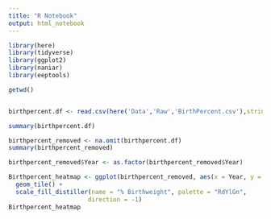 ```yaml
---
title: "R Notebook"
output: html_notebook
---
```

```r
library(here)
library(tidyverse)
library(ggplot2)
library(naniar)
library(eeptools)

getwd()


birthpercent.df <- read.csv(here('Data','Raw','BirthPercent.csv'),stringsAsFactors = TRUE, colClasses = c('CountyFIPS' = 'factor','StateFIPS'='factor'), na.strings = c("Suppressed","No Events"))

```

```r
summary(birthpercent.df)
```
```r
birthpercent_removed <- na.omit(birthpercent.df)
summary(birthpercent_removed)
```

```r

birthpercent_removed$Year <- as.factor(birthpercent_removed$Year)

```

```r
Birthpercent_heatmap <- ggplot(birthpercent_removed, aes(x = Year, y = County, fill = Value)) +
  geom_tile() +
  scale_fill_distiller(name = "% Birthweight", palette = "RdYlGn", 
                      direction = -1)
Birthpercent_heatmap
```

